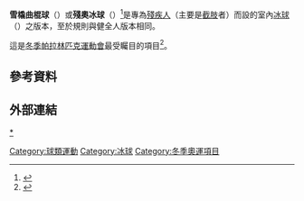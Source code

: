 {{noteTA|G1=Sports|G2=IT
|T=zh-hans:雪橇冰球; zh-hant:雪橇曲棍球;
|1=zh-hans:残疾人奥林匹克运动会; zh-tw:帕拉林匹克運動會; zh-hk:殘疾人奧林匹克運動會;
|2=zh-hans:雪橇冰球; zh-hant:雪橇曲棍球;
|3=zh-hans:冰球; zh-hant:冰上曲棍球;
}}
{{expert}}
'''雪橇曲棍球'''（{{lang-en|Sledge hockey}}）或'''殘奧冰球'''（{{lang-en|Para ice hockey}}）<ref>{{cite web |author1=[[北京2022年冬奥会和冬残奥会组织委员会|北京2022年冬奥会和冬残奥会组织委员会]] |title=残奥冰球 |url=https://www.beijing2022.cn/cn/paralympics/para_ice_hockey.htm}}</ref>是專為[[身心障礙|殘疾人]]（主要是[[截肢|截肢]]者）而設的室內[[冰球|冰球]]（{{lang|en|Ice hockey}}）之版本，至於規則與健全人版本相同。

這是[[冬季帕拉林匹克運動會|冬季帕拉林匹克運動會]]最受矚目的項目<ref>{{cite news|url=http://www.theglobeandmail.com/news/national/british-columbia/ctv-slammed-over-broadcast-plan-for-paralympic-ceremonies/article1499037/|location=Toronto|deadurl=yes|archiveurl=https://web.archive.org/web/20100317154352/http://www.theglobeandmail.com/news/national/british-columbia/ctv-slammed-over-broadcast-plan-for-paralympic-ceremonies/article1499037/|archivedate=March 17, 2010|title=Paralympics unhappy with CTV's plan}}</ref>。

== 參考資料 ==
{{reflist}}
== 外部連結 ==
{{團隊運動}}
[[Category:球類運動|Category:球類運動]]
[[category:曲棍球|*]]
[[Category:冰球|Category:冰球]]

[[Category:冬季奧運項目|Category:冬季奧運項目]]